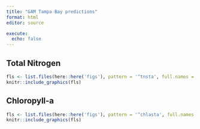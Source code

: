 ```yaml
---
title: "GAM Tampa Bay predictions"
format: html
editor: source

execute:
  echo: false
---
```


::: {.panel-tabset}

## Total Nitrogen

```r
fls <- list.files(here::here('figs'), pattern = '^tnsta', full.names = T)
knitr::include_graphics(fls)
```

## Chloropyll-a

```r
fls <- list.files(here::here('figs'), pattern = '^chlasta', full.names = T)
knitr::include_graphics(fls)
```

:::

